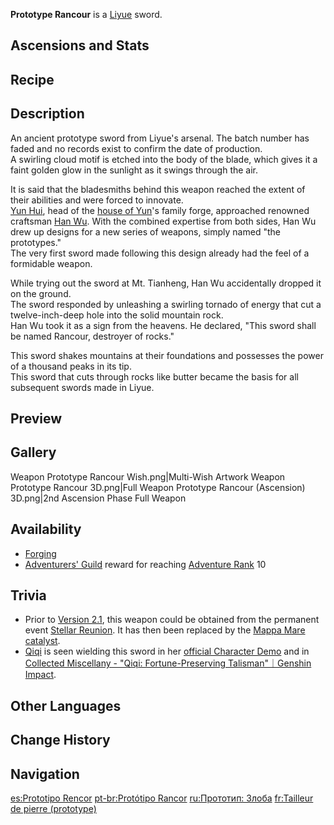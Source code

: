 {{Weapon Infobox
|id             = 11406
|image          = <gallery>
Weapon Prototype Rancour.png|Base
Weapon Prototype Rancour 2nd.png|2nd Ascension
</gallery>
|type           = Sword
|series         = Prototype
|releaseDate    = 2020-09-28
|rarity         = 4
|base_atk       = 44
|2nd_stat_type  = Physical DMG Bonus
|2nd_stat       = 7.5%
|obtain         = Forging
|obtain2        = [[Adventure Rank]] 10 Reward
|passive        = Smashed Stone
|effect         = On hit, Normal or Charged Attacks increase ATK and DEF by (var1)% for 6s. Max 4 stacks. This effect can only occur once every 0.3s.
|eff_rank1_var1 = 4
|eff_rank2_var1 = 5
|eff_rank3_var1 = 6
|eff_rank4_var1 = 7
|eff_rank5_var1 = 8
|eff_att1       = ATK
|eff_att2       = DEF
}}
{{Description|An ancient longsword discovered in the [[Blackcliff Forge]] that cuts through rocks like a hot knife through butter.}}
'''Prototype Rancour'''{{Lang|zh=试作斩岩}} is a [[Liyue]] sword.

==Ascensions and Stats==
{{Weapon Ascensions and Stats
|ascendMat1 = Mist Veiled Lead Elixir
|ascendMat2 = Mist Veiled Mercury Elixir
|ascendMat3 = Mist Veiled Gold Elixir
|ascendMat4 = Mist Veiled Primo Elixir
|bossMat1   = Mist Grass Pollen
|bossMat2   = Mist Grass
|bossMat3   = Mist Grass Wick
|commonMat1 = Recruit's Insignia
|commonMat2 = Sergeant's Insignia
|commonMat3 = Lieutenant's Insignia
}}

==Recipe==
{{Recipe
|type = Forging
|Northlander Sword Billet = 1
|Crystal Chunk = 50
|White Iron Chunk = 50
|Mora = 500
|time = 10s
|sort = Northlander Sword Billet,Crystal Chunk,White Iron Chunk,Mora
}}

==Description==
An ancient prototype sword from Liyue's arsenal. The batch number has faded and no records exist to confirm the date of production.<br />
A swirling cloud motif is etched into the body of the blade, which gives it a faint golden glow in the sunlight as it swings through the air.

It is said that the bladesmiths behind this weapon reached the extent of their abilities and were forced to innovate.<br />
[[Yun Hui]], head of the [[Yun Family|house of Yun]]'s family forge, approached renowned craftsman [[Han Wu]]. With the combined expertise from both sides, Han Wu drew up designs for a new series of weapons, simply named "the prototypes."<br />
The very first sword made following this design already had the feel of a formidable weapon.

While trying out the sword at Mt. Tianheng, Han Wu accidentally dropped it on the ground.<br />
The sword responded by unleashing a swirling tornado of energy that cut a twelve-inch-deep hole into the solid mountain rock.<br />
Han Wu took it as a sign from the heavens. He declared, "This sword shall be named Rancour, destroyer of rocks."

This sword shakes mountains at their foundations and possesses the power of a thousand peaks in its tip.<br />
This sword that cuts through rocks like butter became the basis for all subsequent swords made in Liyue.

==Preview==
{{Preview
|file=Weapon Prototype Rancour Passive
}}

==Gallery==
<gallery hideaddbutton="true" captionalign="center">
Weapon Prototype Rancour Wish.png|Multi-Wish Artwork
Weapon Prototype Rancour 3D.png|Full Weapon
Prototype Rancour (Ascension) 3D.png|2nd Ascension Phase Full Weapon
</gallery>

==Availability==
*[[Forging]]
*[[Adventurers' Guild]] reward for reaching [[Adventure Rank]] 10

==Trivia==
*Prior to [[Version 2.1]], this weapon could be obtained from the permanent event [[Stellar Reunion]]. It has then been replaced by the [[Mappa Mare]] [[catalyst]].
*[[Qiqi]] is seen wielding this sword in her [https://youtu.be/_ndVJlqBYLY official Character Demo] and in [https://youtu.be/Zuk9kbK1mek Collected Miscellany - "Qiqi: Fortune-Preserving Talisman"｜Genshin Impact].

==Other Languages==
{{Other Languages
|en      = Prototype Rancour
|zhs     = 试作斩岩
|zhs_rm  = Shìzuò zhǎn yán
|zht     = 試作斬岩
|zht_rm  = Shìzuò zhǎn yán
|zh_tl   = Prototype Stonecutter
|ja      = 斬岩・試作
|ja_rm   = Zangan: Sashiku
|ja_tl   = Stonecutter: Prototype
|ko      = 참암 프로토타입
|ko_rm   = Chamam peurototaip
|ko_tl   = Rock cut Prototype
|es      = Prototipo Rencor
|es_tl   = Prototype Rancour
|fr      = Tailleur de pierre (prototype)
|fr_tl   = Stone Mason (Prototype)
|ru      = Прототип: Злоба
|ru_tl   = Prototype: Rancour
|th      = Prototype Rancour
|vi      = Mẫu Trảm Nham
|vi_tl   = Rock Cut Prototype
|de      = Steinschneider-Prototyp
|de_tl   = Stonecutter Prototype
|id      = Prototype Rancour
|pt      = Protótipo Rancor
|pt_tl   = Prototype Rancour
}}

==Change History==
{{Change History|1.0}}

==Navigation==
{{Weapons by Series Navbox|series=Prototype}}
{{Weapon Navbox|type=Swords}}

[[es:Prototipo Rencor]]
[[pt-br:Protótipo Rancor]]
[[ru:Прототип: Злоба]]
[[fr:Tailleur de pierre (prototype)]]